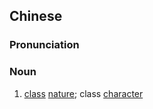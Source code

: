 ==Chinese==
{{zh-forms|s=阶级性|type=21}}

===Pronunciation===
{{zh-pron
|m=jiējíxìng
|cat=n
}}

===Noun===
{{zh-noun}}

# [[class]] [[nature]]; class [[character]]